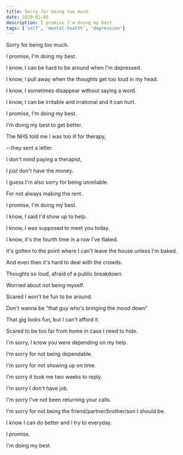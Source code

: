 ```yaml
---
title: Sorry for being too much
date: 2020-01-05
description: I promise I'm doing my best
tags: ['self', 'mental-health', 'depression']
---
```


Sorry for being too much.

I promise, I'm doing my best. 

I know, I can be hard to be around when I'm depressed.

I know, I pull away when the thoughts get too loud in my head.

I know, I sometimes disappear without saying a word.

I know, I can be irritable and irrational and it can hurt.

I promise, I'm doing my best.

I'm doing my best to get better.

The NHS told me I was too ill for therapy,

--they sent a letter.

I don't mind paying a therapist,

I just don't have the money.

I guess I'm also sorry for being unreliable.

For not always making the rent. 

I promise, I'm doing my best.

I know, I said I'd show up to help.

I know, I was supposed to meet you today.

I know, it's the fourth time in a row I've flaked.

It's gotten to the point where I can't leave the house unless I'm baked.

And even then it's hard to deal with the crowds.

Thoughts so loud, afraid of a public breakdown.

Worried about not being myself.

Scared I won't be fun to be around.

Don't wanna be "that guy who's bringing the mood down"

That gig looks fun, but I can't afford it.

Scared to be too far from home in case I need to hide.

I'm sorry, I know you were depending on my help.

I'm sorry for not being dependable.

I'm sorry for not showing up on time. 

I'm sorry it took me two weeks to reply.

I'm sorry I don't have job.

I'm sorry I've not been returning your calls.

I'm sorry for not being the friend/partner/brother/son I should be.

I know I can do better and I try to everyday.

I promise.

I'm doing my best.